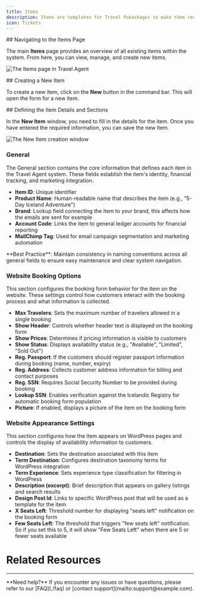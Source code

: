 ```yaml
---
title: Items
description: Items are templates for Travel Pakackages to make them reusable.
icon: Tickets
---
```



<Steps>
<Step>
## Navigating to the Items Page

The main **Items** page provides an overview of all existing items within the system. From here, you can view, manage, and create new items.

![The Items page in Travel Agent](/images/travel-agent/setup-items-view.png)
</Step>

<Step>
## Creating a New Item

To create a new item, click on the **New** button in the command bar. This will open the form for a new item.
</Step>

<Step>
## Defining the Item Details and Sections

In the **New Item** window, you need to fill in the details for the item. Once you have entered the required information, you can save the new item.

![The New Item creation window](/images/travel-agent/setup-items-form.png)


### General

The General section contains the core information that defines each item in the Travel Agent system. These fields establish the item's identity, financial tracking, and marketing integration.

- **Item ID**: Unique identifier
- **Product Name**: Human-readable name that describes the item (e.g., "5-Day Iceland Adventure")
- **Brand**: Lookup field connecting the item to your brand, this affects how the emails are sent for example
- **Account Code**: Links the item to general ledger accounts for financial reporting
- **MailChimp Tag**: Used for email campaign segmentation and marketing automation

<Callout type="tip">
  **Best Practice**: Maintain consistency in naming conventions across all general fields to ensure easy maintenance and clear system navigation.
</Callout>

### Website Booking Options

This section configures the booking form behavior for the item on the website. These settings control how customers interact with the booking process and what information is collected.

- **Max Travelers**: Sets the maximum number of travelers allowed in a single booking
- **Show Header**: Controls whether header text is displayed on the booking form
- **Show Prices**: Determines if pricing information is visible to customers
- **Show Status**: Displays availability status (e.g., "Available", "Limited", "Sold Out")
- **Reg. Passport**: If the customers should register passport information during booking (name, number, expiry)
- **Reg. Address**: Collects customer address information for billing and contact purposes
- **Reg. SSN**: Requires Social Security Number to be provided during booking
- **Lookup SSN**: Enables verification against the Icelandic Registry for automatic booking form population
- **Picture**: If enabled, displays a picture of the item on the booking form

### Website Appearance Settings

This section configures how the item appears on WordPress pages and controls the display of availability information to customers.

- **Destination**: Sets the destination associated with this item
- **Term Destination**: Configures destination taxonomy terms for WordPress integration
- **Term Experience**: Sets experience type classification for filtering in WordPress
- **Description (excerpt)**: Brief description that appears on gallery listings and search results
- **Design Post Id**: Links to specific WordPress post that will be used as a template for the item
- **X Seats Left**: Threshold number for displaying "seats left" notification on the booking form
- **Few Seats Left**: The threshold that triggers "few seats left" notification. So if you set this to 5, it will show "Few Seats Left" when there are 5 or fewer seats available

</Step>
</Steps>


# Related Resources

<Cards>
  <Card
    href="./brands"
    title="Brands"
    description="Learn how to manage travel agency brands."
  />
  <Card
    href="./destinations"
    title="Destinations"
    description="How to set up and use destinations in Travel Agent."
  />
</Cards>

---

<Callout type="info">
  **Need help?** If you encounter any issues or have questions, please refer to our [FAQ](./faq) or [contact support](mailto:support@example.com).
</Callout>
